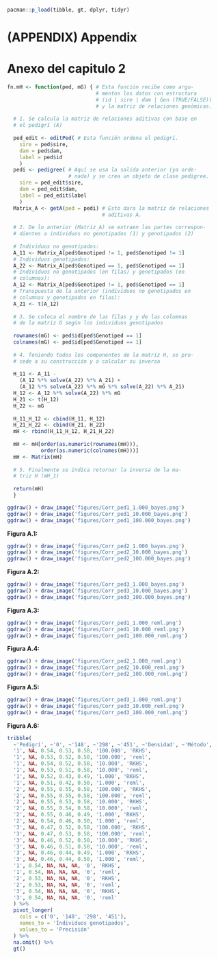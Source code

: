 ```r

pacman::p_load(tibble, gt, dplyr, tidyr)
```

# (APPENDIX) Appendix {-}

# Anexo del capitulo 2

```r

fn.mH <- function(ped, mG) { # Esta función recibe como argu-
                             # mentos los datos con estructura 
                             # (id | sire | dam | Gen (TRUE/FALSE)) 
                             # y la matriz de relaciones genómicas.
  
  # 1. Se calcula la matriz de relaciones aditivas con base en 
  # el pedigrí (A)
  
  ped_edit <- editPed( # Esta función ordena el pedigrí.
    sire = ped$sire,
    dam = ped$dam,
    label = ped$id
    )
  pedi <- pedigree( # Aquí se usa la salida anterior (ya orde-
                    # nado) y se crea un objeto de clase pedigree.
    sire = ped_edit$sire,
    dam = ped_edit$dam,
    label = ped_edit$label
    )
  Matrix_A <- getA(ped = pedi) # Esto dara la matriz de relaciones
                               # aditivas A.
 
  # 2. De lo anterior (Matriz_A) se extraen las partes correspon-
  # dientes a individuos no genotipados (1) y genotipados (2)
  
  # Individuos no genotipados:
  A_11 <- Matrix_A[ped$Genotiped != 1, ped$Genotiped != 1]
  # Individuos genotipados:
  A_22 <- Matrix_A[ped$Genotiped == 1, ped$Genotiped == 1]
  # Individuos no genotipados (en filas) y genotipados (en 
  # columnas):
  A_12 <- Matrix_A[ped$Genotiped != 1, ped$Genotiped == 1]
  # Transpuesta de la anterior (individuos no genotipados en 
  # columnas y genotipados en filas):
  A_21 <- t(A_12)
  
  # 3. Se coloca el nombre de las filas y y de las columnas 
  # de la matriz G según los individuos genotipados
  
  rownames(mG) <- ped$id[ped$Genotiped == 1]
  colnames(mG) <- ped$id[ped$Genotiped == 1]
  
  # 4. Teniendo todos los componentes de la matriz H, se pro-
  # cede a su construcción y a calcular su inversa
  
  H_11 <- A_11 - 
    (A_12 %*% solve(A_22) %*% A_21) + 
    (A_12 %*% solve(A_22) %*% mG %*% solve(A_22) %*% A_21)
  H_12 <- A_12 %*% solve(A_22) %*% mG
  H_21 <- t(H_12)
  H_22 <- mG
  
  H_11_H_12 <- cbind(H_11, H_12)
  H_21_H_22 <- cbind(H_21, H_22)
  mH <- rbind(H_11_H_12, H_21_H_22)
  
  mH <- mH[order(as.numeric(rownames(mH))), 
           order(as.numeric(colnames(mH)))]
  mH <- Matrix(mH)
  
  # 5. Finalmente se indica retornar la inversa de la ma-
  # triz H (mH_1)
  
  return(mH)
  }
```



```r

ggdraw() + draw_image('figures/Corr_ped1_1.000_bayes.png')
ggdraw() + draw_image('figures/Corr_ped1_10.000_bayes.png')
ggdraw() + draw_image('figures/Corr_ped1_100.000_bayes.png')
```

::: {.center data-latex=""}
__Figura A.1:__ 
:::

```r

ggdraw() + draw_image('figures/Corr_ped2_1.000_bayes.png')
ggdraw() + draw_image('figures/Corr_ped2_10.000_bayes.png')
ggdraw() + draw_image('figures/Corr_ped2_100.000_bayes.png')
```

::: {.center data-latex=""}
__Figura A.2:__ 
:::

```r

ggdraw() + draw_image('figures/Corr_ped3_1.000_bayes.png')
ggdraw() + draw_image('figures/Corr_ped3_10.000_bayes.png')
ggdraw() + draw_image('figures/Corr_ped3_100.000_bayes.png')
```

::: {.center data-latex=""}
__Figura A.3:__ 
:::

```r

ggdraw() + draw_image('figures/Corr_ped1_1.000_reml.png')
ggdraw() + draw_image('figures/Corr_ped1_10.000_reml.png')
ggdraw() + draw_image('figures/Corr_ped1_100.000_reml.png')
```

::: {.center data-latex=""}
__Figura A.4:__ 
:::

```r

ggdraw() + draw_image('figures/Corr_ped2_1.000_reml.png')
ggdraw() + draw_image('figures/Corr_ped2_10.000_reml.png')
ggdraw() + draw_image('figures/Corr_ped2_100.000_reml.png')
```

::: {.center data-latex=""}
__Figura A.5:__ 
:::

```r

ggdraw() + draw_image('figures/Corr_ped3_1.000_reml.png')
ggdraw() + draw_image('figures/Corr_ped3_10.000_reml.png')
ggdraw() + draw_image('figures/Corr_ped3_100.000_reml.png')
```

::: {.center data-latex=""}
__Figura A.6:__ 
:::

```r

tribble(
  ~'Pedigrí', ~'0', ~'148', ~'298', ~'451', ~'Densidad', ~'Método',
  '1', NA, 0.54, 0.53, 0.58, '100.000', 'RKHS',
  '1', NA, 0.53, 0.52, 0.58, '100.000', 'reml',
  '1', NA, 0.54, 0.52, 0.58, '10.000', 'RKHS',
  '1', NA, 0.53, 0.51, 0.58, '10.000', 'reml',
  '1', NA, 0.52, 0.43, 0.49, '1.000', 'RKHS',
  '1', NA, 0.51, 0.42, 0.50, '1.000', 'reml',
  '2', NA, 0.55, 0.55, 0.58, '100.000', 'RKHS',
  '2', NA, 0.55, 0.55, 0.58, '100.000', 'reml',
  '2', NA, 0.55, 0.53, 0.58, '10.000', 'RKHS',
  '2', NA, 0.55, 0.54, 0.58, '10.000', 'reml',
  '2', NA, 0.55, 0.46, 0.49, '1.000', 'RKHS',
  '2', NA, 0.54, 0.46, 0.50, '1.000', 'reml',
  '3', NA, 0.47, 0.52, 0.58, '100.000', 'RKHS',
  '3', NA, 0.47, 0.53, 0.58, '100.000', 'reml',
  '3', NA, 0.46, 0.52, 0.58, '10.000', 'RKHS',
  '3', NA, 0.46, 0.51, 0.58, '10.000', 'reml',
  '3', NA, 0.46, 0.44, 0.49, '1.000', 'RKHS',
  '3', NA, 0.46, 0.44, 0.50, '1.000', 'reml',
  '1', 0.54, NA, NA, NA, '0', 'RKHS',
  '1', 0.54, NA, NA, NA, '0', 'reml',
  '2', 0.53, NA, NA, NA, '0', 'RKHS',
  '2', 0.53, NA, NA, NA, '0', 'reml',
  '3', 0.54, NA, NA, NA, '0', 'RKHS',
  '3', 0.54, NA, NA, NA, '0', 'reml'
  ) %>%
  pivot_longer(
    cols = c('0', '148', '298', '451'),
    names_to = 'Individuos genotipados',
    values_to = 'Precisión'
  ) %>%
  na.omit() %>%
  gt()
```
